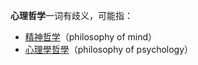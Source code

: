 '''心理哲学'''一词有歧义，可能指：
* [[精神哲学|精神哲学]]（philosophy of mind）
* [[心理學哲學|心理學哲學]]（philosophy of psychology）

{{dab}}